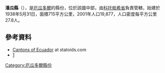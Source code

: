 {{Coord|1|8|S|79|4|W|display=title}}

'''潘瓜縣'''（{{lang-es|Cantón Pangua}}），是[[厄瓜多爾|厄瓜多爾]]的縣份，位於該國中部，由[[科托帕希省|科托帕希省]]負責管轄，始建於1938年5月31日，面積715平方公里，2001年人口19,877，人口密度每平方公里27.8人。

==參考資料==
*[http://www.statoids.com/yec.html Cantons of Ecuador] {{Wayback|url=http://www.statoids.com/yec.html |date=20110628180130 }} at statoids.com
*[http://www.ecuadorencifras.gob.ec/resultados/] {{Wayback|url=http://www.ecuadorencifras.gob.ec/resultados/ |date=20170724030253 }}

{{厄瓜多爾縣份}}

[[Category:厄瓜多爾縣份|Category:厄瓜多爾縣份]]


{{Ecuador-geo-stub}}